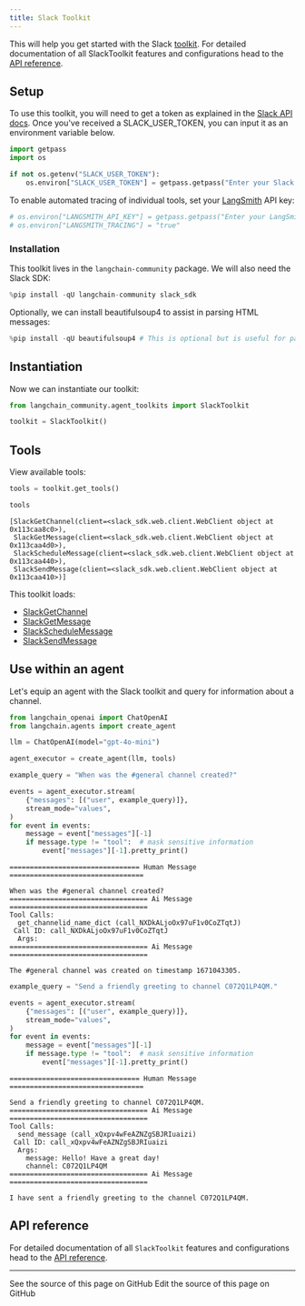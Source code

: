 ```yaml
---
title: Slack Toolkit
---
```


This will help you get started with the Slack [toolkit](/oss/python/langchain/tools#toolkits). For detailed documentation of all SlackToolkit features and configurations head to the [API reference](https://python.langchain.com/api_reference/community/agent_toolkits/langchain_community.agent_toolkits.slack.toolkit.SlackToolkit.html).

## Setup

To use this toolkit, you will need to get a token as explained in the [Slack API docs](https://api.slack.com/tutorials/tracks/getting-a-token). Once you've received a SLACK_USER_TOKEN, you can input it as an environment variable below.

```python
import getpass
import os

if not os.getenv("SLACK_USER_TOKEN"):
    os.environ["SLACK_USER_TOKEN"] = getpass.getpass("Enter your Slack user token: ")
```

To enable automated tracing of individual tools, set your [LangSmith](https://docs.smith.langchain.com/) API key:

```python
# os.environ["LANGSMITH_API_KEY"] = getpass.getpass("Enter your LangSmith API key: ")
# os.environ["LANGSMITH_TRACING"] = "true"
```

### Installation

This toolkit lives in the `langchain-community` package. We will also need the Slack SDK:

```python
%pip install -qU langchain-community slack_sdk
```

Optionally, we can install beautifulsoup4 to assist in parsing HTML messages:

```python
%pip install -qU beautifulsoup4 # This is optional but is useful for parsing HTML messages
```

## Instantiation

Now we can instantiate our toolkit:

```python
from langchain_community.agent_toolkits import SlackToolkit

toolkit = SlackToolkit()
```

## Tools

View available tools:

```python
tools = toolkit.get_tools()

tools
```

```output
[SlackGetChannel(client=<slack_sdk.web.client.WebClient object at 0x113caa8c0>),
 SlackGetMessage(client=<slack_sdk.web.client.WebClient object at 0x113caa4d0>),
 SlackScheduleMessage(client=<slack_sdk.web.client.WebClient object at 0x113caa440>),
 SlackSendMessage(client=<slack_sdk.web.client.WebClient object at 0x113caa410>)]
```

This toolkit loads:

- [SlackGetChannel](https://python.langchain.com/api_reference/community/tools/langchain_community.tools.slack.get_channel.SlackGetChannel.html)
- [SlackGetMessage](https://python.langchain.com/api_reference/community/tools/langchain_community.tools.slack.get_message.SlackGetMessage.html)
- [SlackScheduleMessage](https://python.langchain.com/api_reference/community/tools/langchain_community.tools.slack.schedule_message.SlackScheduleMessage.html)
- [SlackSendMessage](https://python.langchain.com/api_reference/community/tools/langchain_community.tools.slack.send_message.SlackSendMessage.html)

## Use within an agent

Let's equip an agent with the Slack toolkit and query for information about a channel.

```python
from langchain_openai import ChatOpenAI
from langchain.agents import create_agent

llm = ChatOpenAI(model="gpt-4o-mini")

agent_executor = create_agent(llm, tools)
```

```python
example_query = "When was the #general channel created?"

events = agent_executor.stream(
    {"messages": [("user", example_query)]},
    stream_mode="values",
)
for event in events:
    message = event["messages"][-1]
    if message.type != "tool":  # mask sensitive information
        event["messages"][-1].pretty_print()
```

```output
================================ Human Message =================================

When was the #general channel created?
================================== Ai Message ==================================
Tool Calls:
  get_channelid_name_dict (call_NXDkALjoOx97uF1v0CoZTqtJ)
 Call ID: call_NXDkALjoOx97uF1v0CoZTqtJ
  Args:
================================== Ai Message ==================================

The #general channel was created on timestamp 1671043305.
```

```python
example_query = "Send a friendly greeting to channel C072Q1LP4QM."

events = agent_executor.stream(
    {"messages": [("user", example_query)]},
    stream_mode="values",
)
for event in events:
    message = event["messages"][-1]
    if message.type != "tool":  # mask sensitive information
        event["messages"][-1].pretty_print()
```

```output
================================ Human Message =================================

Send a friendly greeting to channel C072Q1LP4QM.
================================== Ai Message ==================================
Tool Calls:
  send_message (call_xQxpv4wFeAZNZgSBJRIuaizi)
 Call ID: call_xQxpv4wFeAZNZgSBJRIuaizi
  Args:
    message: Hello! Have a great day!
    channel: C072Q1LP4QM
================================== Ai Message ==================================

I have sent a friendly greeting to the channel C072Q1LP4QM.
```

## API reference

For detailed documentation of all `SlackToolkit` features and configurations head to the [API reference](https://python.langchain.com/api_reference/community/agent_toolkits/langchain_community.agent_toolkits.slack.toolkit.SlackToolkit.html).

---

<CardGroup cols={2}>
  <Card title="View Source" icon="eye" href="https://github.com/langchain-ai/docs/blob/main/src/oss/python/integrations/tools/slack.mdx">
    See the source of this page on GitHub
  </Card>
  <Card title="Edit Source" icon="pen-to-square" href="https://github.com/langchain-ai/docs/edit/main/src/oss/python/integrations/tools/slack.mdx">
    Edit the source of this page on GitHub
  </Card>
</CardGroup>
